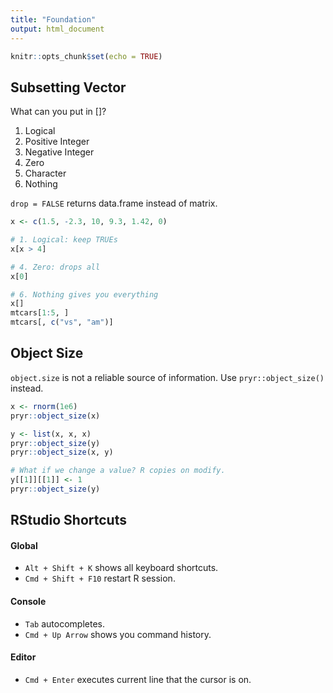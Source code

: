 ```yaml
---
title: "Foundation"
output: html_document
---
```


```r
knitr::opts_chunk$set(echo = TRUE)
```

## Subsetting Vector

What can you put in []?

1. Logical
2. Positive Integer
3. Negative Integer
4. Zero
5. Character
6. Nothing

`drop = FALSE` returns data.frame instead of matrix.

```r
x <- c(1.5, -2.3, 10, 9.3, 1.42, 0)

# 1. Logical: keep TRUEs
x[x > 4]

# 4. Zero: drops all
x[0]

# 6. Nothing gives you everything
x[]
mtcars[1:5, ]
mtcars[, c("vs", "am")]
```

## Object Size

`object.size` is not a reliable source of information. Use `pryr::object_size()` instead.

```r
x <- rnorm(1e6)
pryr::object_size(x)

y <- list(x, x, x)
pryr::object_size(y)
pryr::object_size(x, y)

# What if we change a value? R copies on modify.
y[[1]][[1]] <- 1
pryr::object_size(y)
```

## RStudio Shortcuts

#### Global

- `Alt + Shift + K` shows all keyboard shortcuts.
- `Cmd + Shift + F10` restart R session.

#### Console

- `Tab` autocompletes.
- `Cmd + Up Arrow` shows you command history.

#### Editor

- `Cmd + Enter` executes current line that the cursor is on.
